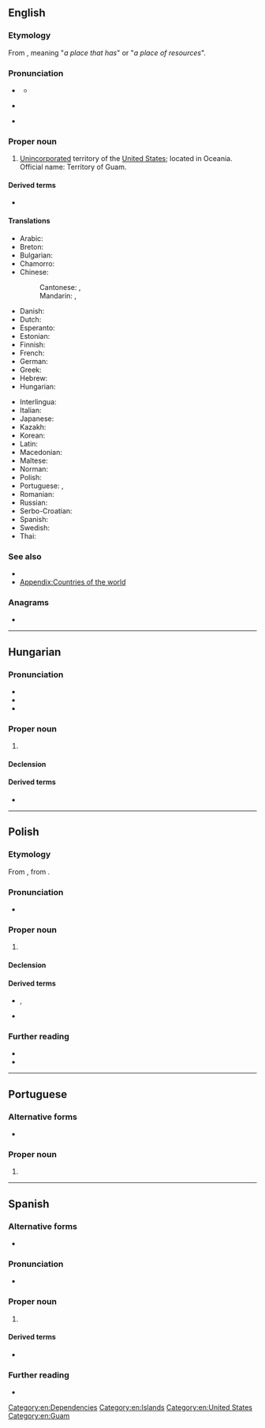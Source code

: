 {{also|GUAM}}
==English==
{{wikipedia}}

===Etymology===
From {{etyl|ch|en}} {{m|ch|Guåhan}}, meaning "''a place that has''" or "''a place of resources''".

===Pronunciation===
* {{a|US}} {{IPA|en|/ɡwɑm/}}
** {{audio|en|en-us-Guam.ogg|Audio (US)}}
* {{a|UK}} {{IPA|en|/ɡwæm/|/ɡwɑːm/|/ɡwɒm/}}
* {{rhymes|en|æm|ɑːm|ɒm|s=1}}

===Proper noun===
{{en-proper noun}}

# [[unincorporated|Unincorporated]] territory of the [[United States]]; located in Oceania. Official name: Territory of Guam.

====Derived terms====
* {{l|en|Guamanian}}

====Translations====
{{trans-top|Territory of Guam}}
* Arabic: {{t|ar|غْوَام|m}}
* Breton: {{t|br|Guam}}
* Bulgarian: {{t|bg|Гуам}}
* Chamorro: {{t|ch|Guåhan}}
* Chinese:
*: Cantonese: {{t+|cmn|關島}}, {{t+|cmn|关岛|tr=gwaan1 dou2}}
*: Mandarin: {{t+|cmn|關島|sc=Hani}}, {{t+|cmn|关岛|tr=Guāndǎo|sc=Hani}}
* Danish: {{t|da|Guam}}
* Dutch: {{t+|nl|Guam}}
* Esperanto: {{t|eo|Gvamo}}
* Estonian: {{t+|et|Guam}}
* Finnish: {{t+|fi|Guam}}
* French: {{t+|fr|Guam}}
* German: {{t+|de|Guam}}
* Greek: {{t|el|Γκουάμ|n}}
* Hebrew: {{t|he|גואם}}
* Hungarian: {{t+|hu|Guam}}
{{trans-mid}}
* Interlingua: {{t|ia|Guam}}
* Italian: {{t|it|Guam}}
* Japanese: {{t+|ja|グアム|tr=Guamu}}
* Kazakh: {{t|kk|Гуам}}
* Korean: {{t|ko|^괌}}
* Latin: {{t|la|Guama|f}}
* Macedonian: {{t|mk|Гуам|m}}
* Maltese: {{t|mt|Gwam}}
* Norman: {{t|nrf|Guam}}
* Polish: {{t+|pl|Guam}}
* Portuguese: {{t+|pt|Guam|m}}, {{t|pt|Guame|m}}
* Romanian: {{t|ro|Guam|n}}
* Russian: {{t|ru|Гуа́м|m}}
* Serbo-Croatian: {{t|sh|Gvam|m}}
* Spanish: {{t+|es|Guam}}
* Swedish: {{t+|sv|Guam}}
* Thai: {{t+|th|กวม}}
{{trans-bottom}}

===See also===
* {{l|en|Hagåtña}}
* [[Appendix:Countries of the world]]
{{table:USA/en}}

===Anagrams===
* {{anagrams|en|a=agmu|Guma|MUGA|Umag|gaum|muga}}

[[Category:en:Dependencies]]
[[Category:en:Islands]]
[[Category:en:United States]]
[[Category:en:Guam]]

----

==Hungarian==
{{wikipedia|lang=hu}}

===Pronunciation===
* {{hu-IPA}}
* {{hyphenation|hu|Gu|am}}
* {{rhymes|hu|ɒm}}

===Proper noun===
{{head|hu|proper noun}}

# {{place|hu|territory|c/USA|in|r/Polynesia|r/Oceania|t1=Guam|cat=Guam}}

====Declension====
{{hu-infl-nom|Guamo|o|n=sg}}{{hu-pos-otok|Guam|j|jai|n=sg}}

====Derived terms====
* {{l|hu|guami}}

----

==Polish==
{{wp|lang=pl}}

===Etymology===
From {{bor|pl|en|Guam}}, from {{der|pl|ch|Guåhan}}.

===Pronunciation===
* {{pl-IPA}}

===Proper noun===
{{pl-proper noun|m-in}}

# {{place|pl|territory|c/USA|in|r/Oceania|t1=Guam}}

====Declension====
{{pl-decl-noun-m-in|tantum=s}}

====Derived terms====
* {{q|nouns}} {{l|pl|Guamczyk}}, {{l|pl|Guamka}}
* {{q|adjective}} {{l|pl|guamski}}

===Further reading===
* {{R:pl:WSJP}}
* {{R:PWN}}

{{c|pl|Exonyms|Guam|Islands}}

----

==Portuguese==
{{wikipedia|lang=pt}}
===Alternative forms===
* {{l|pt|Guame}}

===Proper noun===
{{pt-proper noun|m}}

# {{place|pt|island/and/unincorporated territory|of|c/United States|in|ocean/Pacific Ocean|t1=Guam}}

----

==Spanish==
{{wikipedia|lang=es}}

===Alternative forms===
* {{alter|es|Guaján||obsolete}}

===Pronunciation===
{{es-IPA}}
* {{audio|es|LL-Q1321 (spa)-Millars-Guam.wav|Audio}}

===Proper noun===
{{es-proper noun}}

# {{place|es|island/territory|c/USA|in|r/Micronesia|t1=Guam}}

====Derived terms====
* {{l|es|guameño}}

===Further reading===
* {{R:DLE}}